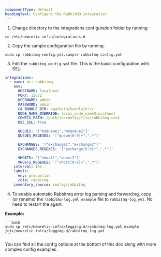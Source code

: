 ```yaml
---
componentType: default
headingText: Configure the RabbitMQ integration
---
```


1. Change directory to the integrations configuration folder by running:

  ```shell
  cd /etc/newrelic-infra/integrations.d
  ```

2. Copy the sample configuration file by running:

  ```shell
  sudo cp rabbitmq-config.yml.sample rabbitmq-config.yml
  ```

3. Edit the `rabbitmq-config.yml` file. This is the basic configuration with SSL:

  ```yml
  integrations:
    - name: nri-rabbitmq
      env:
        HOSTNAME: localhost
        PORT: 15672
        USERNAME: admin
        PASSWORD: admin
        CA_BUNDLE_DIR: /path/to/bundle/dir/
        NODE_NAME_OVERRIDE: local_node_name@localhost
        CONFIG_PATH: /path/to/config/file/rabbitmq.conf
        USE_SSL: true

        QUEUES: '["myQueue1","myQueue2"]'
        QUEUES_REGEXES: '["queue[0-9]+",".*"]'

        EXCHANGES: '["exchange1","exchange2"]'
        EXCHANGES_REGEXES: '["exchange[0-9]+",".*"]'

        VHOSTS: '["vhost1","vhost2"]'
        VHOSTS_REGEXES: '["vhost[0-9]+",".*"]'
      interval: 15s
      labels:
        env: production
        role: rabbitmq
      inventory_source: config/rabbitmq
  ```

4. To enable automatic Rabbitmq error log parsing and forwarding, copy (or rename) the `rabbitmq-log.yml.example` file to `rabbitmq-log.yml`. No need to restart the agent. 

  <DNT>**Example:**</DNT>

    ```bash
    sudo cp /etc/newrelic-infra/logging.d/rabbitmq-log.yml.example /etc/newrelic-infra/logging.d/rabbitmq-log.yml
    ```

You can find all the config options at the bottom of this doc along with more complex config examples.

